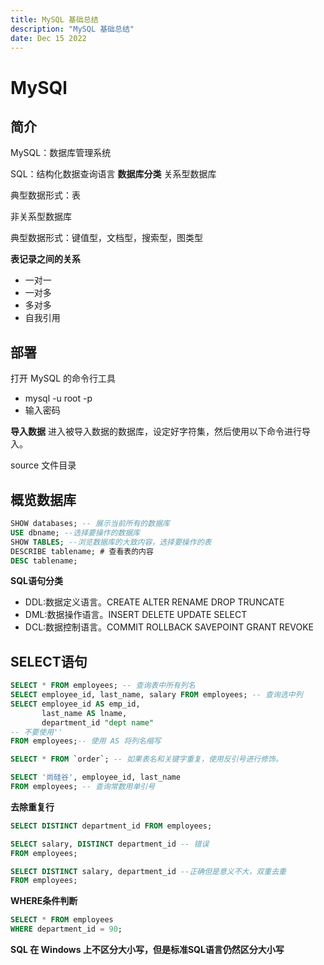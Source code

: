 ```yaml
---
title: MySQL 基础总结
description: "MySQL 基础总结"
date: Dec 15 2022
---
```


# MySQl
## 简介
MySQL：数据库管理系统

SQL：结构化数据查询语言
**数据库分类** 
关系型数据库

典型数据形式：表

非关系型数据库

典型数据形式：键值型，文档型，搜索型，图类型

**表记录之间的关系**
* 一对一
* 一对多
* 多对多
* 自我引用

## 部署
打开 MySQL 的命令行工具
* mysql -u root -p
* 输入密码

**导入数据**
进入被导入数据的数据库，设定好字符集，然后使用以下命令进行导入。

source 文件目录

## 概览数据库
```sql
SHOW databases; -- 展示当前所有的数据库
USE dbname; --选择要操作的数据库
SHOW TABLES; --浏览数据库的大致内容，选择要操作的表
DESCRIBE tablename; # 查看表的内容
DESC tablename;
```

**SQL语句分类**
* DDL:数据定义语言。CREATE ALTER RENAME DROP TRUNCATE
* DML:数据操作语言。INSERT DELETE UPDATE SELECT
* DCL:数据控制语言。COMMIT ROLLBACK SAVEPOINT GRANT REVOKE

## SELECT语句
```sql
SELECT * FROM employees; -- 查询表中所有列名
SELECT employee_id, last_name, salary FROM employees; -- 查询选中列
SELECT employee_id AS emp_id, 
       last_name AS lname, 
       department_id "dept name"
-- 不要使用''
FROM employees;-- 使用 AS 将列名缩写 

SELECT * FROM `order`; -- 如果表名和关键字重复，使用反引号进行修饰。

SELECT '尚硅谷', employee_id, last_name
FROM employees; -- 查询常数用单引号
```

**去除重复行**
```sql 
SELECT DISTINCT department_id FROM employees;

SELECT salary, DISTINCT department_id -- 错误
FROM employees;

SELECT DISTINCT salary, department_id --正确但是意义不大，双重去重
FROM employees;
```

**WHERE条件判断**
```sql 
SELECT * FROM employees
WHERE department_id = 90;
```

**SQL 在 Windows 上不区分大小写，但是标准SQL语言仍然区分大小写**